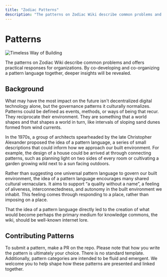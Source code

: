 ```yaml
---
title: "Zodiac Patterns"
description: "The patterns on Zodiac Wiki describe common problems and offers practical responses for organizations."
---
```


# Patterns

![Timeless Way of Building](/pattern-recognition.png)

The patterns on Zodiac Wiki describe common problems and offers practical responses for organizations. By co-developing and co-organizing a pattern language together, deeper insights will be revealed.

## Background

What may have the most impact on the future isn't decentralized digital technology alone, but the governance patterns it culturally normalizes. Patterns could be defined as events, methods, or ways of being that recur. They reciprocate their environment. They are something that a world shapes and that shapes a world in turn, like intervals of sloping sand dunes formed from wind currents.

In the 1970s, a group of architects spearheaded by the late Christopher Alexander proposed the idea of a pattern language, a series of small descriptions that could inform how we approach our built environment. For example, the design of a house could be arrived at through connecting patterns, such as planning light on two sides of every room or cultivating a garden growing wild next to a sun facing outdoors.

Rather than suggesting one universal pattern language to govern our built environment, the idea of a pattern language encourages many shared cultural vernaculars. It aims to support “a quality without a name”, a feeling of aliveness, interconnectedness, and autonomy in the built environment we inhabit. This feeling comes through responding to a place, rather than imposing on a place.

That the idea of a pattern language directly led to the creation of what would become perhaps the primary medium for knowledge commons, the wiki, should be well-known internet lore.

## Contributing Patterns

To submit a pattern, make a PR on the repo. Please note that how you write the pattern is ultimately your choice. There is no standard template. Additionally, pattern categories are intended to be fluid and emergent. We welcome you to help shape how these patterns are presented and linked together.